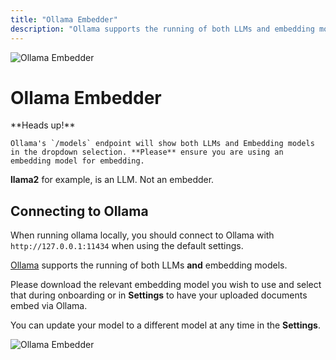 ```yaml
---
title: "Ollama Embedder"
description: "Ollama supports the running of both LLMs and embedding models."
---
```



<Image
  src="/images/SolnAI-setup/embedder-configuration/local/ollama/header-image.png"
  height={1080}
  width={1920}
  quality={100}
  alt="Ollama Embedder"
/>

# Ollama Embedder

<Callout type="error" emoji="️‼️">
  **Heads up!**

    Ollama's `/models` endpoint will show both LLMs and Embedding models in the dropdown selection. **Please** ensure you are using an embedding model for embedding.

**llama2** for example, is an LLM. Not an embedder.

</Callout>

## Connecting to Ollama

When running ollama locally, you should connect to Ollama with `http://127.0.0.1:11434` when using the default settings.

[Ollama](https://ollama.com) supports the running of both LLMs **and** embedding models.

Please download the relevant embedding model you wish to use and select that during onboarding or in **Settings** to have your uploaded documents embed via Ollama.

You can update your model to a different model at any time in the **Settings**.

<Image
  src="/images/SolnAI-setup/embedder-configuration/local/ollama/ollama-embedder.png"
  height={1080}
  width={1920}
  quality={100}
  alt="Ollama Embedder"
/>
